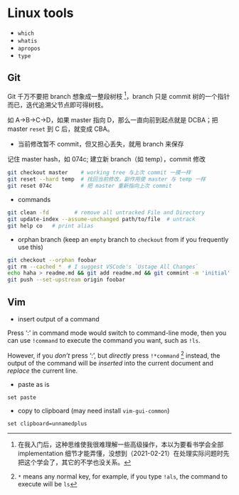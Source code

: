 # Linux tools

- `which`
- `whatis` 
- `apropos`
- `type`



## Git

Git 千万不要把 branch 想象成一整段树枝 ^[在我入门后，这种思维使我很难理解一些高级操作，本以为要看书学会全部 implementation 细节才能弄懂，没想到（2021-02-21）在处理实际问题时先把这个学会了，其它的不学也没关系。]，branch 只是 commit 树的一个指针而已，迭代追溯父节点即可得树枝。

如 A->B->C->D，如果 master 指向 D，那么一直向前到起点就是 DCBA；把 master `reset` 到 C 后，就变成 CBA。

- 当前修改暂不 commit，但又担心丢失，就用 branch 来保存

记住 master hash，如 074c; 建立新 branch（如 temp），commit 修改

```bash
git checkout master    # working tree 与上次 commit 一摸一样
git reset --hard temp  # 找回当前修改，副作用使 master 与 temp 一样
git reset 074c         # 把 master 重新指向上次 commit
```

- commands

```bash
git clean -fd		 # remove all untracked File and Directory
git update-index --assume-unchanged path/to/file  # untrack
git help co   # print alias
```

- orphan branch (keep an `empty` branch to `checkout` from if you frequently use this)

```bash
git checkout --orphan foobar
git rm --cached *  # I suggest VSCode's `Ustage All Changes`            
echo haha > readme.md && git add readme.md && git commint -m 'initial'
git push --set-upstream origin foobar
```



## Vim 

- insert output of a command

Press ':' in command mode would switch to command-line mode, then you can use `!command` to execute the command you want, such as `!ls`.

However, if you _don't_ press ':', but _directly_ press `!*command` ^[`*` means any normal key, for example, if you type `!als`, the command to execute will be `ls`] instead, the output of the command will be _inserted_ into the current document and _replace_ the current line.

- paste as is

```
set paste
```

- copy to clipboard (may need install `vim-gui-common`)

```
set clipboard=unnamedplus
```
